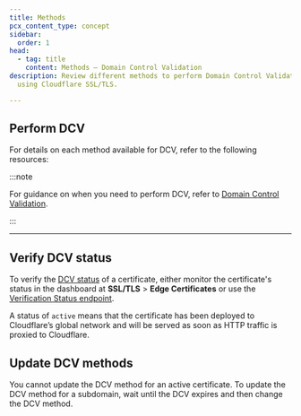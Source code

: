 ```yaml
---
title: Methods
pcx_content_type: concept
sidebar:
  order: 1
head:
  - tag: title
    content: Methods — Domain Control Validation
description: Review different methods to perform Domain Control Validation when
  using Cloudflare SSL/TLS.

---
```



<Render file="dcv-definition" />

## Perform DCV

For details on each method available for DCV, refer to the following resources:

<DirectoryListing />

:::note


For guidance on when you need to perform DCV, refer to [Domain Control Validation](/ssl/edge-certificates/changing-dcv-method/).


:::

***

## Verify DCV status

To verify the [DCV status](/ssl/reference/certificate-statuses/) of a certificate, either monitor the certificate's status in the dashboard at **SSL/TLS** > **Edge Certificates** or use the [Verification Status endpoint](/api/operations/ssl-verification-ssl-verification-details).

A status of `active` means that the certificate has been deployed to Cloudflare’s global network and will be served as soon as HTTP traffic is proxied to Cloudflare.

## Update DCV methods

You cannot update the DCV method for an active certificate. To update the DCV method for a subdomain, wait until the DCV expires and then change the DCV method.

[^1]: Meaning that Cloudflare is your Authoritative DNS provider.

[^2]: Meaning that another DNS provider - not Cloudflare - maintains your Authoritative DNS.
